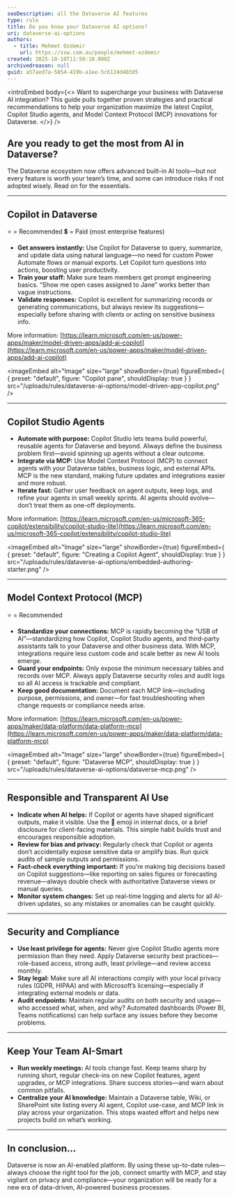 ```yaml
---
seoDescription: all the Dataverse AI features
type: rule
title: Do you know your Dataverse AI options?
uri: dataverse-ai-options
authors:
  - title: Mehmet Ozdemir
    url: https://ssw.com.au/people/mehmet-ozdemir
created: 2025-10-10T11:50:10.000Z
archivedreason: null
guid: a57aed7a-5854-419b-a1ee-5c6124d403d5
---
```


<introEmbed
  body={<>
Want to supercharge your business with Dataverse AI integration? This guide pulls together proven strategies and practical recommendations to help your organization maximize the latest Copilot, Copilot Studio agents, and Model Context Protocol (MCP) innovations for Dataverse.
  </>}
/>
## Are you ready to get the most from AI in Dataverse?

The Dataverse ecosystem now offers advanced built-in AI tools—but not every feature is worth your team’s time, and some can introduce risks if not adopted wisely. Read on for the essentials.

***

## Copilot in Dataverse

⭐ = Recommended
💲 = Paid (most enterprise features)

* **Get answers instantly:** Use Copilot for Dataverse to query, summarize, and update data using natural language—no need for custom Power Automate flows or manual exports. Let Copilot turn questions into actions, boosting user productivity.
* **Train your staff:** Make sure team members get prompt engineering basics. “Show me open cases assigned to Jane” works better than vague instructions.
* **Validate responses:** Copilot is excellent for summarizing records or generating communications, but always review its suggestions—especially before sharing with clients or acting on sensitive business info.

More information: [https://learn.microsoft.com/en-us/power-apps/maker/model-driven-apps/add-ai-copilot](https://learn.microsoft.com/en-us/power-apps/maker/model-driven-apps/add-ai-copilot)

<imageEmbed
  alt="Image"
  size="large"
  showBorder={true}
  figureEmbed={ {
    preset: "default",
    figure: "Copilot pane",
    shouldDisplay: true
  } }
  src="/uploads/rules/dataverse-ai-options/model-driven-app-copilot.png"
/>


***

## Copilot Studio Agents

* **Automate with purpose:** Copilot Studio lets teams build powerful, reusable agents for Dataverse and beyond. Always define the business problem first—avoid spinning up agents without a clear outcome.
* **Integrate via MCP:** Use Model Context Protocol (MCP) to connect agents with your Dataverse tables, business logic, and external APIs. MCP is the new standard, making future updates and integrations easier and more robust.
* **Iterate fast:** Gather user feedback on agent outputs, keep logs, and refine your agents in small weekly sprints. AI agents should evolve—don’t treat them as one-off deployments.

More information: [https://learn.microsoft.com/en-us/microsoft-365-copilot/extensibility/copilot-studio-lite](https://learn.microsoft.com/en-us/microsoft-365-copilot/extensibility/copilot-studio-lite)

<imageEmbed
  alt="Image"
  size="large"
  showBorder={true}
  figureEmbed={ {
    preset: "default",
    figure: "Creating a Copilot Agent",
    shouldDisplay: true
  } }
  src="/uploads/rules/dataverse-ai-options/embedded-authoring-starter.png"
/>


***

## Model Context Protocol (MCP)

⭐ = Recommended

* **Standardize your connections:** MCP is rapidly becoming the “USB of AI”—standardizing how Copilot, Copilot Studio agents, and third-party assistants talk to your Dataverse and other business data. With MCP, integrations require less custom code and scale better as new AI tools emerge.
* **Guard your endpoints:** Only expose the minimum necessary tables and records over MCP. Always apply Dataverse security roles and audit logs so all AI access is trackable and compliant.
* **Keep good documentation:** Document each MCP link—including purpose, permissions, and owner—for fast troubleshooting when change requests or compliance needs arise.

More information: [https://learn.microsoft.com/en-us/power-apps/maker/data-platform/data-platform-mcp](https://learn.microsoft.com/en-us/power-apps/maker/data-platform/data-platform-mcp)

<imageEmbed
  alt="Image"
  size="large"
  showBorder={true}
  figureEmbed={ {
    preset: "default",
    figure: "Dataverse MCP",
    shouldDisplay: true
  } }
  src="/uploads/rules/dataverse-ai-options/dataverse-mcp.png"
/>


***

## Responsible and Transparent AI Use

* **Indicate when AI helps:** If Copilot or agents have shaped significant outputs, make it visible. Use the 🤖 emoji in internal docs, or a brief disclosure for client-facing materials. This simple habit builds trust and encourages responsible adoption.
* **Review for bias and privacy:** Regularly check that Copilot or agents don’t accidentally expose sensitive data or amplify bias. Run quick audits of sample outputs and permissions.
* **Fact-check everything important:** If you’re making big decisions based on Copilot suggestions—like reporting on sales figures or forecasting revenue—always double check with authoritative Dataverse views or manual queries.
* **Monitor system changes:** Set up real-time logging and alerts for all AI-driven updates, so any mistakes or anomalies can be caught quickly.

***

## Security and Compliance

* **Use least privilege for agents:** Never give Copilot Studio agents more permission than they need. Apply Dataverse security best practices—role-based access, strong auth, least privilege—and review access monthly.
* **Stay legal:** Make sure all AI interactions comply with your local privacy rules (GDPR, HIPAA) and with Microsoft’s licensing—especially if integrating external models or data.
* **Audit endpoints:** Maintain regular audits on both security and usage—who accessed what, when, and why? Automated dashboards (Power BI, Teams notifications) can help surface any issues before they become problems.

***

## Keep Your Team AI-Smart

* **Run weekly meetings:** AI tools change fast. Keep teams sharp by running short, regular check-ins on new Copilot features, agent upgrades, or MCP integrations. Share success stories—and warn about common pitfalls.
* **Centralize your AI knowledge:** Maintain a Dataverse table, Wiki, or SharePoint site listing every AI agent, Copilot use-case, and MCP link in play across your organization. This stops wasted effort and helps new projects build on what’s working.

***

## In conclusion…

Dataverse is now an AI-enabled platform. By using these up-to-date rules—always choose the right tool for the job, connect smartly with MCP, and stay vigilant on privacy and compliance—your organization will be ready for a new era of data-driven, AI-powered business processes.